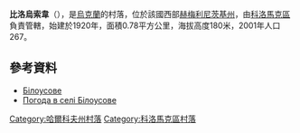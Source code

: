 {{coord|49|51|37|N|35|14|40|E|scale:100000_region:UA|display=title}}

'''比洛烏索韋'''（{{lang-uk|Білоусове}}），是[[烏克蘭|烏克蘭]]的村落，位於該國西部[[赫梅利尼茨基州|赫梅利尼茨基州]]，由[[科洛馬克區|科洛馬克區]]負責管轄，始建於1920年，面積0.78平方公里，海拔高度180米，2001年人口267。

==參考資料==
* [http://w1.c1.rada.gov.ua/pls/z7502/A005?rdat1=09.01.2009&rf7571=33382 Білоусове]{{dead link|date=2018年3月 |bot=InternetArchiveBot |fix-attempted=yes }}
* [http://weather.in.ua/ua/har'kovskaja/1363 Погода в селі Білоусове] {{Wayback|url=http://weather.in.ua/ua/har%27kovskaja/1363 |date=20200813002854 }}

{{DEFAULTSORT:Білоусове}}
[[Category:哈爾科夫州村落|Category:哈爾科夫州村落]]
[[Category:科洛馬克區村落|Category:科洛馬克區村落]]


{{Kharkiv-geo-stub}}